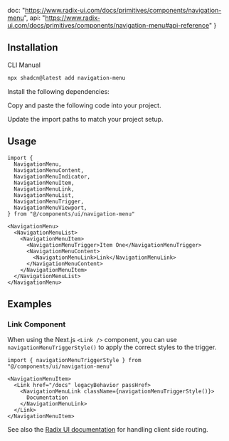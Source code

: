   doc: "https://www.radix-ui.com/docs/primitives/components/navigation-menu",
  api: "https://www.radix-ui.com/docs/primitives/components/navigation-menu#api-reference"
}

<ComponentPreview demoName="navigation-menu-demo"  />

## Installation

<Tabs defaultValue="cli">

<TabsList>
  <TabsTrigger value="cli">CLI</TabsTrigger>
  <TabsTrigger value="manual">Manual</TabsTrigger>
</TabsList>

<TabsContent value="cli">

```bash
npx shadcn@latest add navigation-menu
```

</TabsContent>

<TabsContent value="manual">

<Steps>

<Step>Install the following dependencies:</Step>

<InstallBlock packageName="@radix-ui/react-navigation-menu" />

<Step>Copy and paste the following code into your project.</Step>

<ComponentSource name="navigation-menu" />

<Step>Update the import paths to match your project setup.</Step>

</Steps>

</TabsContent>

</Tabs>

## Usage



```tsx
import {
  NavigationMenu,
  NavigationMenuContent,
  NavigationMenuIndicator,
  NavigationMenuItem,
  NavigationMenuLink,
  NavigationMenuList,
  NavigationMenuTrigger,
  NavigationMenuViewport,
} from "@/components/ui/navigation-menu"
```

```tsx
<NavigationMenu>
  <NavigationMenuList>
    <NavigationMenuItem>
      <NavigationMenuTrigger>Item One</NavigationMenuTrigger>
      <NavigationMenuContent>
        <NavigationMenuLink>Link</NavigationMenuLink>
      </NavigationMenuContent>
    </NavigationMenuItem>
  </NavigationMenuList>
</NavigationMenu>
```



## Examples

### Link Component

When using the Next.js `<Link />` component, you can use `navigationMenuTriggerStyle()` to apply the correct styles to the trigger.



```tsx
import { navigationMenuTriggerStyle } from "@/components/ui/navigation-menu"
```

```tsx
<NavigationMenuItem>
  <Link href="/docs" legacyBehavior passHref>
    <NavigationMenuLink className={navigationMenuTriggerStyle()}>
      Documentation
    </NavigationMenuLink>
  </Link>
</NavigationMenuItem>
```



See also the [Radix UI documentation](https://www.radix-ui.com/docs/primitives/components/navigation-menu#with-client-side-routing) for handling client side routing.